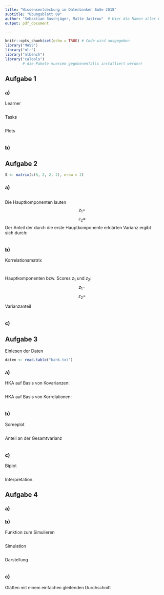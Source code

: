 ```yaml
---
title: "Wissensentdeckung in Datenbanken SoSe 2018"
subtitle: "Übungsblatt 09"
author: "Sebastian Buschjäger, Malte Jastrow"  # Hier die Namen aller Gruppenmitglieder eintragen!
output: pdf_document

---
```


```r
knitr::opts_chunk$set(echo = TRUE) # Code wird ausgegeben
library("MASS")
library("mlr")
library("mlbench")
library("caTools")
        # die Pakete muessen gegebenenfalls installiert werden!
```

## Aufgabe 1

### a)
Learner
```r

```
Tasks
```r

```


Plots
```r

```


### b)




## Aufgabe 2
```r
S <- matrix(c(5, 2, 2, 2), nrow = 2)
```

### a)
```r
```
Die Hauptkomponenten lauten
$$
z_1 = 
$$
$$
z_2 =
$$
Der Anteil der durch die erste Hauptkomponente erklärten Varianz ergibt sich durch:
```r

```




### b)
Korrelationsmatrix
```r


```


```r
```
Hauptkomponenten bzw. Scores $z_1$ und $z_2$:
$$
z_1 = 
$$
$$
z_2 = 
$$

Varianzanteil
```r

```

### c)


## Aufgabe 3
Einlesen der Daten
```r
daten <- read.table("bank.txt")
```

### a)
HKA auf Basis von Kovarianzen:
```r

```

HKA auf Basis von Korrelationen:
```r

```

### b)

Screeplot
```r

```

Anteil an der Gesamtvarianz
```r

```

### c)
Biplot
```r

```


Interpretation:

## Aufgabe 4

### a)


### b)
Funktion zum Simulieren
```r

```

Simulation
```r

```

Darstellung
```r

```


### c)
Glätten mit einem einfachen gleitenden Durchschnitt
```r

```




